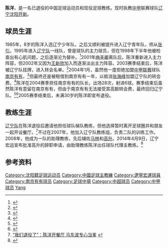 {{noteta|G1=足球}}{{infobox Football biography
| playername= 陈洋
| image =
| fullname = 陈洋
| dateofbirth = {{Birth date and age|1977|1|23}}
| cityofbirth = [[辽宁省|辽宁省]][[沈阳市|沈阳市]]
| countryofbirth = [[中国|中国]]
| currentclub = 
| clubnumber = 
| height = {{height|m=1.72}}
| position = [[中场|中场]] (已退役)
| youthyears1 = 1985-1994
| youthclubs1 = [[辽宁足球俱乐部|辽宁队]] 
| years1 = 1995-2005  | clubs1 = [[辽宁足球俱乐部|辽宁队]]             | caps1 =    | goals1 =  
| years2 = 2004       | clubs2 = → [[南京有有足球俱乐部|南京有有]] (租借) | caps2 = 28 | goals2 = 6 
| manageryears1 = 2014-2015<br>2016<br>2017<br>2017<br>2017-
| managerclubs1 = [[辽宁足球俱乐部|辽宁宏运]] (代理)<br>[[中国国奥队|中国U22队]]<br>[[武汉卓尔|武汉卓尔]] (助理教练)<br>[[武汉卓尔|武汉卓尔]]<br>[[辽宁足球俱乐部|辽宁沈阳开新]]
| pcupdate = 
| ntupdate = 
}}
'''陈洋'''{{BD|1977年|1月23日|||Chen Yang}}，是一名已退役的中国足球运动员和现役足球教练。现时执教[[中甲|中甲]]联赛球队[[辽宁足球俱乐部|辽宁沈阳开新]]。

==球员生涯==
1985年，8岁的陈洋入选辽宁少年队，之后又顺利被提升进入辽宁青年队，师从[[张引|张引]]。1995年进入[[辽宁足球俱乐部|辽宁队]]一线队，曾是球队的主力球员，但在1998年下半年他被检查出有心肌问题，之后逐渐沦为替补。<ref>{{Cite web |url=http://sports.sina.com.cn/china/200005/0940293.shtml |title=辽宁：少言寡语的陈洋难忘张引 |accessdate=2015-04-13 |archive-date=2016-03-04 |archive-url=https://web.archive.org/web/20160304091649/http://sports.sina.com.cn/china/200005/0940293.shtml |dead-url=no }}</ref>2001年[[曲圣卿|曲圣卿]]离队后，陈洋重新进入主力阵容，但2002年又因为[[王新欣|王新欣]]加入而逐渐淡出主力阵容。2003赛季结束后，陈洋被辽宁队挂牌，进入转会名单。<ref>{{Cite web |url=http://sports.sina.com.cn/j/2003-12-31/1152718033.shtml |title=转会584人挂牌绝对供大于求 创造摘牌制最高纪录 |accessdate=2015-04-13 |archive-date=2016-03-04 |archive-url=https://web.archive.org/web/20160304093752/http://sports.sina.com.cn/j/2003-12-31/1152718033.shtml |dead-url=no }}</ref>2004年1月，虽然他一度拒绝加盟[[中国足球甲级联赛|中甲联赛]]球队[[南京有有足球俱乐部|南京有有]]，<ref>{{Cite web |url=http://news.sina.com.cn/c/2004-01-11/11351558711s.shtml |title=陈洋拒赴南京有有 |accessdate=2015-04-13 |archive-date=2016-03-04 |archive-url=https://web.archive.org/web/20160304080339/http://news.sina.com.cn/c/2004-01-11/11351558711s.shtml |dead-url=no }}</ref>但最终还是被租借到南京有有一年，以抵消[[张海峰_(足球运动员)|张海峰]]加盟辽宁队的转会费。<ref>{{Cite web |url=http://sports.qq.com/a/20040118/000105.htm |title=辽足引内援不花一分钱 陈洋租借到南京换来张海峰 |accessdate=2015-04-13 |archive-date=2005-03-20 |archive-url=https://web.archive.org/web/20050320202319/http://sports.qq.com/a/20040118/000105.htm |dead-url=no }}</ref>陈洋在2004赛季担任南京有有的队长，出场28次，射进6球。赛季结束后虽然陈洋有意留在南京有有，但由于南京有有无法接受其高额转会费，最终回归辽宁队。<ref>{{Cite web |url=http://sports.sohu.com/20041228/n223683639.shtml |title=从辽宁队租借到有有 陈洋被挂牌想回南京不容易 |accessdate=2015-04-13 |archive-date=2015-04-13 |archive-url=https://web.archive.org/web/20150413080711/http://sports.sohu.com/20041228/n223683639.shtml |dead-url=no }}</ref><ref>{{Cite web |url=http://sports.sohu.com/20050203/n224221478.shtml |title=辽足20万元解决门荒 有有刘阳机缘巧合回到家乡 |accessdate=2015-04-13 |archive-date=2015-04-13 |archive-url=https://web.archive.org/web/20150413080820/http://sports.sohu.com/20050203/n224221478.shtml |dead-url=no }}</ref>2005赛季结束后，未满30岁的陈洋即宣布退役。

==教练生涯==
[[辽宁足球俱乐部|辽宁队]]在陈洋退役后邀请他担任球队梯队教练，但他选择暂时离开足球圈并和朋友一起开设餐厅。<ref>[http://www.nen.com.cn/72626041549488128/20060529/1925967.shtml “我们退役了”：陈洋开餐厅 马东波专心当爹] {{webarchive|url=https://archive.is/20150413030949/http://www.nen.com.cn/72626041549488128/20060529/1925967.shtml |date=2015-04-13 }}</ref>不过在2007年，他加入辽宁队教练组，负责二队的训练工作。2008年，他成为一队的助理教练，先后辅佐[[马林_(足球运动员)|马林]]和[[高升_(足球运动员)|高升]]。2014年4月9日，辽宁宏运宣布批准高升的辞职申请，由助理教练陈洋出任球队代理主教练。<ref>{{Cite web |url=http://sports.163.com/14/0409/17/9PDIEQEC00051C89.html |title=辽足官方宣布主帅高升辞职 助教陈洋将任代主帅 |accessdate=2015-04-13 |archive-date=2016-03-05 |archive-url=https://web.archive.org/web/20160305014957/http://sports.163.com/14/0409/17/9PDIEQEC00051C89.html |dead-url=no }}</ref>

==参考资料==
{{reflist|2}}

{{start box}}
{{S-sports}}
{{succession box|
 before=[[唐尧东|唐尧东]]|
 title=[[武汉卓尔足球俱乐部|武汉卓尔足球俱乐部]]主教练|
 years= 2017|
 after=[[李铁|李铁]]
}}
{{end box}}


{{2014年中超分类名单辽宁}}
{{2015年中超分类名单辽宁}}
{{2017年中甲分类名单武汉}}
{{2018年中甲分类名单辽宁}}
{{2019年中甲分类名单内蒙古}}
{{武汉卓尔主教练}}

{{DEFAULTSORT:Chen Yang}}
[[Category:沈阳籍足球运动员|Category:沈阳籍足球运动员]]
[[Category:中國足球主教練|Category:中國足球主教練]]
[[Category:遼寧宏運球員|Category:遼寧宏運球員]]
[[Category:南京有有球员|Category:南京有有球员]]
[[Category:足球中場|Category:足球中場]]
[[Category:中超球员|Category:中超球员]]
[[Category:中甲球员|Category:中甲球员]]
[[Category:陈姓|Yang]]